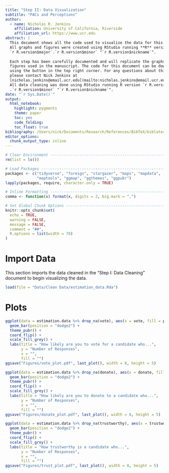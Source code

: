 ```yaml
---
title: "Step II: Data Visualization"
subtitle: "PACs and Perceptions"
author:
  - name: Nicholas R. Jenkins 
    affiliation: University of California, Riverside
    affiliation_url: https://www.ucr.edu
abstract: |
  This document shows all the code used to visualize the data for this project. 
  All graphs and figures were created using RStudio running **R** version 
  `r R.version$major`.`r R.version$minor` "`r R.version$nickname`". 
  
  Each step has been carefully documented and will replicate the graphs and
  figures used in the manuscript. The code for this document can be downloaded 
  using the button in the top right corner. For any questions about this code, 
  please contact Nick Jenkins at 
  [nicholas.jenkins@email.ucr.edu](mailto:nicholas.jenkins@email.ucr.edu). 
  All data cleaning was done using RStudio running R version `r R.version$major`
  .`r R.version$minor` "`r R.version$nickname`".
date: "`r Sys.Date()`"
output: 
  html_notebook: 
    highlight: pygments
    theme: paper
    toc: yes
    code_folding: 
    toc_float: true
bibliography: /Users/nick/Documents/Research/References/BibTeX/biblatex.bib
editor_options: 
  chunk_output_type: inline
---
```


```r
# Clear Environment -----------------------------------------------------------
rm(list = ls())

# Load Packages ---------------------------------------------------------------
packages <- c("tidyverse", "foreign", "stargazer", "maps", "mapdata", 
              "maptools", "ggmap", "ggthemes", "ggpubr")
lapply(packages, require, character.only = TRUE)

# Inline Formatting -----------------------------------------------------------
comma <- function(x) format(x, digits = 2, big.mark = ",")

# Set Global Chunk Options ----------------------------------------------------
knitr::opts_chunk$set(
  echo = TRUE,
  warning = FALSE,
  message = FALSE,
  comment = "##",
  R.options = list(width = 70)
)
```

# Import Data

This section imports the data cleaned in the "Step I: Data Cleaning" document to begin visualizing the data. 

```r
load(file = "Data/Clean Data/estimation_data.Rda")
```


# Plots

```r
ggplot(data = estimation.data %>% drop_na(vote), aes(x = vote, fill = pac_treat)) +
  geom_bar(position = "dodge2") +
  theme_pubr() +
  coord_flip() +
  scale_fill_grey() +
  labs(title = "How likely are you to vote for a candidate who...",
       y = "Number of Responses",
       x = "",
       fill = "")
ggsave("Figures/vote_plot.pdf", last_plot(), width = 8, height = 5)

ggplot(data = estimation.data %>% drop_na(donate), aes(x = donate, fill = pac_treat)) +
  geom_bar(position = "dodge2") +
  theme_pubr() +
  coord_flip() +
  scale_fill_grey() +
  labs(title = "How likely are you to donate to a candidate who...",
       y = "Number of Responses",
       x = "",
       fill = "")
ggsave("Figures/donate_plot.pdf", last_plot(), width = 8, height = 5)

ggplot(data = estimation.data %>% drop_na(trustworthy), aes(x = trustworthy, fill = pac_treat)) +
  geom_bar(position = "dodge2") +
  theme_pubr() +
  coord_flip() +
  scale_fill_grey() +
  labs(title = "How trustworthy is a candidate who...",
       y = "Number of Responses",
       x = "",
       fill = "")
ggsave("Figures/trust_plot.pdf", last_plot(), width = 8, height = 5)
```

